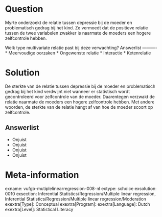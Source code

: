 Question
========

Myrte onderzoekt de relatie tussen depressie bij de moeder en problematisch gedrag bij het kind. Ze vermoedt dat de positieve relatie tussen de twee variabelen zwakker is naarmate de moeders een hogere zelfcontrole hebben.

Welk type multivariate relatie past bij deze verwachting? 
Answerlist
----------
* Meervoudige oorzaken
* Ongewenste relatie
* Interactie
* Ketenrelatie


Solution
========

De sterkte van de relatie tussen depressie bij de moeder en problematisch gedrag bij het kind verdwijnt niet wanneer er statistisch wordt gecontroleerd voor zelfcontrole van de moeder. Daarentegen verzwakt de relatie naarmate de moeders een hogere zelfcontrole hebben. Met andere woorden, de sterkte van de relatie hangt af van hoe de moeder scoort op zelfcontrole.

Answerlist
----------
* Onjuist
* Onjuist
* Onjuist
* Onjuist

Meta-information
================
exname: vufgb-mutiplelinearregression-008-nl
extype: schoice
exsolution: 0010
exsection: Inferential Statistics/Regression/Multiple linear regression, Inferential Statistics/Regression/Multiple linear regression/Moderation
exextra[Type]: Conceptual
exextra[Program]: 
exextra[Language]: Dutch
exextra[Level]: Statistical Literacy
